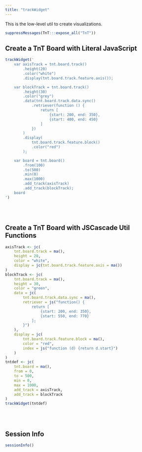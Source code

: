 ```yaml
---
title: "trackWidget"
---
```


This is the low-level util to create visualizations.

```r
suppressMessages(TnT:::expose_all("TnT"))
```


## Create a TnT Board with Literal JavaScript

```r
trackWidget('
    var axisTrack = tnt.board.track()
        .height(20)
        .color("white")
        .display(tnt.board.track.feature.axis());

    var blockTrack = tnt.board.track()
        .height(30)
        .color("grey")
        .data(tnt.board.track.data.sync()
            .retriever(function () {
                return [
                    {start: 200, end: 350},
                    {start: 400, end: 450}
                ]
            })
        )
        .display(
            tnt.board.track.feature.block()
            .color("red")
        );

    var board = tnt.board()
        .from(100)
        .to(500)
        .min(0)
        .max(1000)
        .add_track(axisTrack)
        .add_track(blockTrack);
    board
')
```


<br/> <br/>

## Create a TnT Board with JSCascade Util Functions

```r
axisTrack <- jc(
    tnt.board.track = ma(),
    height = 20,
    color = "white",
    display = jc(tnt.board.track.feature.axis = ma())
)
blockTrack <- jc(
    tnt.board.track = ma(),
    height = 30,
    color = "green",
    data = jc(
        tnt.board.track.data.sync = ma(),
        retriever = js("function() {
            return [
                {start: 200, end: 350},
                {start: 550, end: 770}
            ];
        }")
    ),
    display = jc(
        tnt.board.track.feature.block = ma(),
        color = "red",
        index = js("function (d) {return d.start}")
    )
)
tntdef <- jc(
    tnt.board = ma(),
    from = 0,
    to = 500,
    min = 0,
    max = 1000,
    add_track = axisTrack,
    add_track = blockTrack
)
trackWidget(tntdef)
```


<br/> <br/>

## Session Info

```r
sessionInfo()
```
